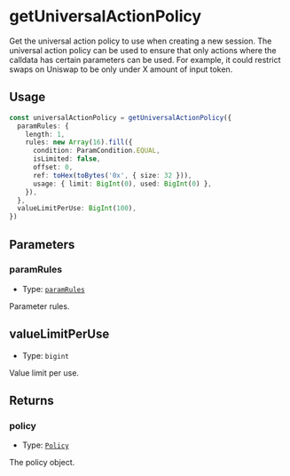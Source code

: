 # getUniversalActionPolicy

Get the universal action policy to use when creating a new session. The universal action policy can be used to ensure that only actions where the calldata has certain parameters can be used. For example, it could restrict swaps on Uniswap to be only under X amount of input token.

## Usage

```typescript copy
const universalActionPolicy = getUniversalActionPolicy({
  paramRules: {
    length: 1,
    rules: new Array(16).fill({
      condition: ParamCondition.EQUAL,
      isLimited: false,
      offset: 0,
      ref: toHex(toBytes('0x', { size: 32 })),
      usage: { limit: BigInt(0), used: BigInt(0) },
    }),
  },
  valueLimitPerUse: BigInt(100),
})
```

## Parameters

### paramRules

- Type: [`paramRules`](/module-sdk/glossary/types#paramrules-1)

Parameter rules.

## valueLimitPerUse

- Type: `bigint`

Value limit per use.

## Returns

### policy

- Type: [`Policy`](/module-sdk/glossary/types#policy-1)

The policy object.
